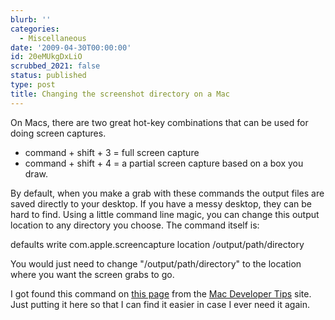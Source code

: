 ```yaml
---
blurb: ''
categories:
  - Miscellaneous
date: '2009-04-30T00:00:00'
id: 20eMUkgDxLiO
scrubbed_2021: false
status: published
type: post
title: Changing the screenshot directory on a Mac
---
```


On Macs, there are two great hot-key combinations that can be used
for doing screen captures.

-   command + shift + 3 = full screen capture
-   command + shift + 4 = a partial screen capture based on a box
    you draw.

By default, when you make a grab with these commands the output
files are saved directly to your desktop. If you have a messy
desktop, they can be hard to find. Using a little command line
magic, you can change this output location to any directory you
choose. The command itself is:

defaults write com.apple.screencapture location
/output/path/directory

You would just need to change "/output/path/directory" to the
location where you want the screen grabs to go.

I got found this command on
[this page](http://macdevelopertips.com/defaults/change-screenshot-path.html)
from the [Mac Developer Tips](http://macdevelopertips.com/) site.
Just putting it here so that I can find it easier in case I ever
need it again.
